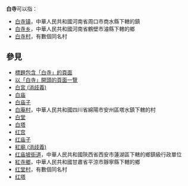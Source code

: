 '''白寺'''可以指：

* [[白寺镇|白寺镇]]，中華人民共和國河南省周口市商水縣下轄的鎮
* [[白寺乡|白寺乡]]，中華人民共和國河南省鶴壁市濬縣下轄的鄉
* [[白寺村|白寺村]]，有數個同名村

==參見==
* [[Special:Search/intitle:"白寺"|標題包含「白寺」的頁面]]
* [[Special:Prefixindex/白寺|以「白寺」開頭的頁面一覽]]
* [[白宮_(消歧義)|白宮 (消歧義)]]
* [[白庙|白庙]]
* [[白庙子|白庙子]]
* [[白庵村|白庵村]]，中華人民共和國四川省綿陽市安州區塔水鎮下轄的村
* [[白堂|白堂]]
* [[白塔|白塔]]
* [[红宫|红宫]]
* [[红庙子|红庙子]]
* [[紅廟_(消歧義)|紅廟 (消歧義)]]
* [[红庙坡街道|红庙坡街道]]，中華人民共和國陝西省西安市蓮湖區下轄的鄉鎮級行政單位
* [[紅寺鄉|紅寺鄉]]，中華人民共和國甘肅省平涼市靜寧縣下轄的鄉
* [[红堂村|红堂村]]，有數個同名村
* [[红塔|红塔]]

{{Disambiguation|Bai|Cat=二字中国地名消歧义}}